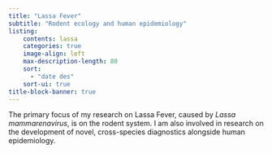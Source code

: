 ```yaml
---
title: "Lassa Fever"
subtitle: "Rodent ecology and human epidemiology"
listing:
    contents: lassa
    categories: true
    image-align: left
    max-description-length: 80
    sort:
      - "date des"
    sort-ui: true
title-block-banner: true
---
```


The primary focus of my research on Lassa Fever, caused by *Lassa mammarenavirus*, is on the rodent system. I am also involved in research on the development of novel, cross-species diagnostics alongside human epidemiology.

::: {#lassa}

:::